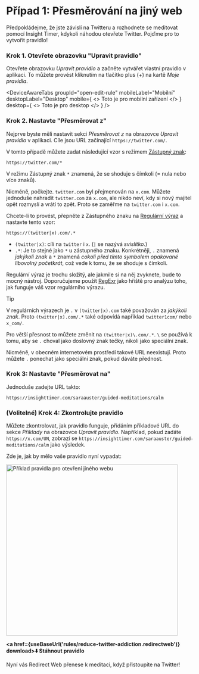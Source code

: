 
# Případ 1: Přesměrování na jiný web

Předpokládejme, že jste závislí na Twitteru a rozhodnete se meditovat pomocí Insight Timer, kdykoli náhodou otevřete Twitter. Pojďme pro to vytvořit pravidlo!

### Krok 1. Otevřete obrazovku "Upravit pravidlo"

Otevřete obrazovku *Upravit pravidlo* a začněte vytvářet vlastní pravidlo v aplikaci. To můžete provést kliknutím na tlačítko plus (+) na kartě *Moje pravidla*.

<DeviceAwareTabs
  groupId="open-edit-rule"
  mobileLabel="Mobilní"
  desktopLabel="Desktop"
  mobile={
    <>
      Toto je pro mobilní zařízení
    </>
  }
  desktop={
    <>
      Toto je pro desktop
    </>
  }
/>

### Krok 2. Nastavte "Přesměrovat z"

Nejprve byste měli nastavit sekci *Přesměrovat z* na obrazovce *Upravit pravidlo* v aplikaci. Cíle jsou URL začínající `https://twitter.com/`.

V tomto případě můžete zadat následující vzor s režimem [Zástupný znak](rule-settings#url-pattern-wildcard):

```
https://twitter.com/*
```

V režimu Zástupný znak `*` znamená, že se shoduje s čímkoli (= nula nebo více znaků).

Nicméně, počkejte. `twitter.com` byl přejmenován na `x.com`. Můžete jednoduše nahradit `twitter.com` za `x.com`, ale nikdo neví, kdy si nový majitel opět rozmyslí a vrátí to zpět. Proto se zaměřme na `twitter.com` i `x.com`.

Chcete-li to provést, přepněte z Zástupného znaku na [Regulární výraz](rule-settings#url-pattern-regular-expression) a nastavte tento vzor:

```
https://(twitter|x).com/.*
```

* `(twitter|x)`: cílí na `twitter` i `x`. (`|` se nazývá *svislítko*.)
* `.*`: Je to stejné jako `*` u zástupného znaku. Konkrétněji, `.` znamená *jakýkoli znak* a `*` znamená *cokoli před tímto symbolem opakované libovolný početkrát*, což vede k tomu, že se shoduje s čímkoli.

Regulární výraz je trochu složitý, ale jakmile si na něj zvyknete, bude to mocný nástroj. Doporučujeme použít [RegExr](https://regexr.com) jako hřiště pro analýzu toho, jak funguje váš vzor regulárního výrazu.

> [!TIP]
> V regulárních výrazech je `.` v `(twitter|x).com` také považován za *jakýkoli znak*. Proto `(twitter|x).com/.*` také odpovídá například `twitter1com/` nebo `x_com/`.
>
> Pro větší přesnost to můžete změnit na `(twitter|x)\.com/.*`. `\` se používá k tomu, aby se `.` choval jako doslovný znak tečky, nikoli jako speciální znak.
>
> Nicméně, v obecném internetovém prostředí takové URL neexistují. Proto můžete `.` ponechat jako speciální znak, pokud dáváte přednost.

### Krok 3: Nastavte "Přesměrovat na"

Jednoduše zadejte URL takto:

```
https://insighttimer.com/saraauster/guided-meditations/calm
```

### (Volitelné) Krok 4: Zkontrolujte pravidlo

Můžete zkontrolovat, jak pravidlo funguje, přidáním příkladové URL do sekce *Příklady* na obrazovce *Upravit pravidlo*. Například, pokud zadáte `https://x.com/UN`, zobrazí se `https://insighttimer.com/saraauster/guided-meditations/calm` jako výsledek.

Zde je, jak by mělo vaše pravidlo nyní vypadat:

<Image src={RuleCreationOpenAnotherWebsiteRulePreview} alt="Příklad pravidla pro otevření jiného webu" height="460" hasRoundedCorners hasShadow />

**<a href={useBaseUrl('rules/reduce-twitter-addiction.redirectweb')} download>⬇️ Stáhnout pravidlo</a>**

Nyní vás Redirect Web přenese k meditaci, když přistoupíte na Twitter!
